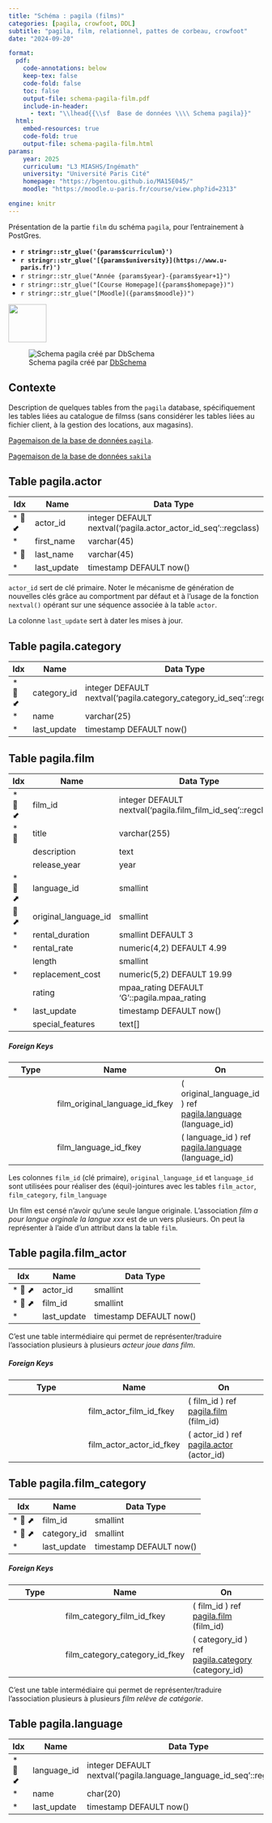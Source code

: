 ```yaml
---
title: "Schéma : pagila (films)"
categories: [pagila, crowfoot, DDL]
subtitle: "pagila, film, relationnel, pattes de corbeau, crowfoot"
date: "2024-09-20"

format:
  pdf:
    code-annotations: below
    keep-tex: false
    code-fold: false
    toc: false
    output-file: schema-pagila-film.pdf
    include-in-header:
      - text: "\\lhead{{\\sf  Base de données \\\\ Schema pagila}}"
  html:
    embed-resources: true
    code-fold: true
    output-file: schema-pagila-film.html
params:
    year: 2025 
    curriculum: "L3 MIASHS/Ingémath"
    university: "Université Paris Cité"
    homepage: "https://bgentou.github.io/MA15E045/"
    moodle: "https://moodle.u-paris.fr/course/view.php?id=2313"

engine: knitr
---
```



::: {.callout-warning}

Présentation de la partie `film` du schéma `pagila`, pour l'entrainement à PostGres. 

::: 


::: {layout="[80,20]"}

::: {#first-column}


- **`r stringr::str_glue('{params$curriculum}')`**
- **`r stringr::str_glue('[{params$university}](https://www.u-paris.fr)')`**
- `r stringr::str_glue("Année {params$year}-{params$year+1}")`
- `r stringr::str_glue("[Course Homepage]({params$homepage})")`
- `r stringr::str_glue("[Moodle]({params$moodle})")`

::: 

::: {#second-column}
![](../images/UniversiteParis_monogramme_couleur_RVB.png){align="right" style="size:50px;" width=75}
:::

:::





![Schema pagila créé par [DbSchema](https://dbschema.com)](../images/schemas-pagila-film.png)

## Contexte

Description de quelques  tables from the `pagila` database, spécifiquement les tables liées au catalogue de filmss (sans considérer les tables liées au fichier client, à la gestion des locations, aux magasins).

[Pagemaison de la base de données  `pagila`](https://github.com/devrimgunduz/pagila){target="_blank"}. 

[Pagemaison de la base de données  `sakila`](https://dev.mysql.com/doc/sakila/en/){target="_blank"}







## Table pagila.actor 
|Idx |Name |Data Type |
|---|---|---|
| * &#128273;  &#11019; | actor\_id| integer  DEFAULT nextval('pagila.actor_actor_id_seq'::regclass) |
| * | first\_name| varchar(45)  |
| * &#128270; | last\_name| varchar(45)  |
| * | last\_update| timestamp  DEFAULT now() |

`actor_id` sert de clé primaire. Noter le mécanisme de génération de nouvelles clés grâce au comportment par défaut et à l'usage de la fonction `nextval()` opérant sur une séquence associée à la table `actor`. 

La colonne `last_update` sert à dater les mises à jour.  



## Table pagila.category 
|Idx |Name |Data Type |
|---|---|---|
| * &#128273;  &#11019; | category\_id| integer  DEFAULT nextval('pagila.category_category_id_seq'::regclass) |
| * | name| varchar(25)  |
| * | last\_update| timestamp  DEFAULT now() |




## Table pagila.film 
|Idx |Name |Data Type |
|---|---|---|
| * &#128273;  &#11019; | film\_id| integer  DEFAULT nextval('pagila.film_film_id_seq'::regclass) |
| * &#128270; | title| varchar(255)  |
|  | description| text  |
|  | release\_year| year  |
| * &#128270; &#11016; | language\_id| smallint  |
| &#128270; &#11016; | original\_language\_id| smallint  |
| * | rental\_duration| smallint  DEFAULT 3 |
| * | rental\_rate| numeric(4,2)  DEFAULT 4.99 |
|  | length| smallint  |
| * | replacement\_cost| numeric(5,2)  DEFAULT 19.99 |
|  | rating| mpaa\_rating  DEFAULT 'G'::pagila.mpaa_rating |
| * | last\_update| timestamp  DEFAULT now() |
|  | special\_features| text[]  |


##### Foreign Keys
|Type |Name |On |
|---|---|---|
|  | film_original_language_id_fkey | ( original\_language\_id ) ref [pagila.language](#language) (language\_id) |
|  | film_language_id_fkey | ( language\_id ) ref [pagila.language](#language) (language\_id) |

Les colonnes `film_id` (clé primaire), `original_language_id` et `language_id` sont utilisées pour réaliser des (équi)-jointures avec les tables `film_actor`, `film_category`, `film_language`

Un film est censé n'avoir qu'une seule langue originale. L'association *film a pour langue orginale la langue xxx* est de un vers plusieurs. On peut la 
représenter à l'aide d'un attribut dans la table `film`.

## Table pagila.film_actor 
|Idx |Name |Data Type |
|---|---|---|
| * &#128273;  &#11016; | actor\_id| smallint  |
| * &#128273;  &#11016; | film\_id| smallint  |
| * | last\_update| timestamp  DEFAULT now() |

C'est une table intermédiaire qui permet de représenter/traduire l'association plusieurs à plusieurs  *acteur joue dans film*. 


##### Foreign Keys
|Type |Name |On |
|---|---|---|
|  | film_actor_film_id_fkey | ( film\_id ) ref [pagila.film](#film) (film\_id) |
|  | film_actor_actor_id_fkey | ( actor\_id ) ref [pagila.actor](#actor) (actor\_id) |




## Table pagila.film_category 
|Idx |Name |Data Type |
|---|---|---|
| * &#128273;  &#11016; | film\_id| smallint  |
| * &#128273;  &#11016; | category\_id| smallint  |
| * | last\_update| timestamp  DEFAULT now() |


##### Foreign Keys
|Type |Name |On |
|---|---|---|
|  | film_category_film_id_fkey | ( film\_id ) ref [pagila.film](#film) (film\_id) |
|  | film_category_category_id_fkey | ( category\_id ) ref [pagila.category](#category) (category\_id) |

C'est une table intermédiaire qui permet de représenter/traduire l'association plusieurs à plusieurs  *film relève de catégorie*. 



## Table pagila.language 
|Idx |Name |Data Type |
|---|---|---|
| * &#128273;  &#11019; | language\_id| integer  DEFAULT nextval('pagila.language_language_id_seq'::regclass) |
| * | name| char(20)  |
| * | last\_update| timestamp  DEFAULT now() |





